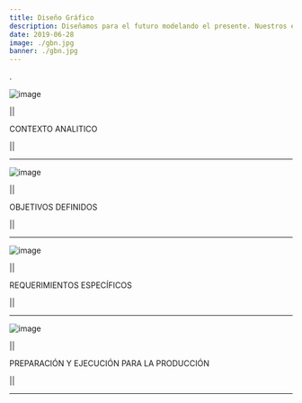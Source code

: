```yaml
---
title: Diseño Gráfico
description: Diseñamos para el futuro modelando el presente. Nuestros expertos exploradores creativos están en constante evolución y adaptación con herramientas inteligentes y recursos globales creando nuevas experiencias que abren puerta a las oportunidades. Creemos en la eficacia y efectividad de las imágenes y contamos la historia de tu empresa o productos de manera inspiradora.
date: 2019-06-28
image: ./gbn.jpg
banner: ./gbn.jpg
---
```


.

<Row>
<Col>

![image](./1g.jpg)

||

CONTEXTO ANALITICO

||

---

</Col>
<Col>

![image](./2g.jpg)


||

OBJETIVOS DEFINIDOS

||

---

</Col>
</Row>


<Row>
<Col>

![image](./3g.jpg)


||

REQUERIMIENTOS ESPECÍFICOS

||

---

</Col>
<Col>

![image](./4g.jpg)


||

PREPARACIÓN Y EJECUCIÓN PARA LA PRODUCCIÓN

||

---

</Col>
</Row>